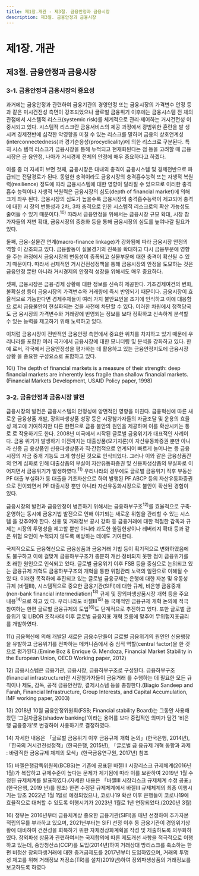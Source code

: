 ```yaml
---
title: 제1장.개관 - 제3절. 금융안정과 금융시장
description: 제3절. 금융안정과 금융시장
---
```


# 제1장. 개관

## 제3절. 금융안정과 금융시장

### 3-1. 금융안정과 금융시장의 중요성

과거에는 금융안정과 관련하여 금융기관의 경영안정 또는 금융시장의 가격변수 안정 
등과 같은 미시건전성 측면이 강조되었으나 글로벌 금융위기 이후에는 금융시스템 전
체의 관점에서 시스템적 리스크(systemic risk)를 체계적으로 관리·제어하는 거시건전성
이 중시되고 있다. 시스템적 리스크란 금융서비스의 제공 과정에서 광범위한 혼란을 발
생시켜 경제전반에 심각한 악영향을 미칠 수 있는 리스크를 말하며 금융의 상호연계성
(interconnectedness)과 경기순응성(procyclicality)에 의한 리스크로 구분된다. 특히 시스
템적 리스크가 금융시장을 통해 누적되고 현재화된다는 점 등을 고려할 때 금융시장은 금
융안정, 나아가 거시경제 전체의 안정에 매우 중요하다고 하겠다.

이를 좀 더 자세히 보면 첫째, 금융시장은 대내외 충격이 금융시스템 및 경제전반으로 파
급되는 전달경로가 된다. 동일한 충격이라도 금융시장의 충격흡수능력 또는 자생적 복원
력(resilience) 정도에 따라 금융시스템에 대한 영향이 달라질 수 있으므로 이러한 충격흡수
능력이나 자생적 복원력은 금융시장의 심도(depth of financial market)에 의해 크게 좌우
된다. 금융시장의 심도가 높을수록 금융시장의 충격흡수능력이 제고되어 충격에 대한 시
장의 변동성과 2차, 3차 충격으로 인한 시스템적 리스크로의 확산 가능성도 줄어들 수 있기 
때문이다.$^{10)}$ 따라서 금융안정을 위해서는 금융시장 규모 확대, 시장 참가자들의 저변 확대, 
금융시장의 중층화 등을 통해 금융시장의 심도를 높여나갈 필요가 있다. 

둘째, 금융-실물간 연계(macro-finance linkage)가 강화됨에 따라 금융시장 안정의 역할
이 강조되고 있다. 금융활동이 실물경기의 진폭을 확대하고 다시 금융부문에 영향을 주는 
과정에서 금융시장의 변동성이 증폭되고 실물부문에 대한 충격이 확산될 수 있기 때문이다. 따라서 선제적인 거시건전성정책을 통해 금융시장의 안정을 도모하는 것은 금융안정
뿐만 아니라 거시경제의 안정적 성장을 위해서도 매우 중요하다.

셋째, 금융시장은 금융·경제 상황에 대한 정보를 신속히 제공한다. 기초경제여건의 변화, 
불확실성 등이 금융시장의 가격변수와 거래량에 즉시 반영되기 때문이다. 금융시장이 효
율적으로 기능한다면 경제주체들이 여러 가지 불안요인을 조기에 인식하고 이에 대응함으
로써 금융불안이 현실화되는 것을 사전에 차단할 수 있다. 이러한 차원에서 정책당국도 금
융시장의 가격변수와 거래량에 반영되는 정보를 보다 정확하고 신속하게 분석할 수 있는 
능력을 제고하기 위해 노력하고 있다.

이처럼 금융시장이 전반적인 금융안정 측면에서 중요한 위치를 차지하고 있기 때문에 우
리나라를 포함한 여러 국가에서 금융시장에 대한 모니터링 및 분석을 강화하고 있다. 한 예
로서, 각국에서 금융안정성을 평가하는 데 활용하고 있는 금융안정지도에 금융시장 상황
을 중요한 구성요소로 포함하고 있다.

<GComment>
10\) The depth of financial markets is a measure of their strength: deep financial markets are inherently less fragile than shallow financial 
markets.(Financial Markets Development, USAID Policy paper, 1998)

</GComment>

### 3-2. 금융안정과 금융시장 발전

금융시장의 발전은 금융시스템의 안정성에 양면적인 영향을 미친다. 금융혁신에 따른 
새로운 금융상품 개발, 장외파생상품 성장 등은 시장참가자들의 자금조달 및 운용의 효율
성 제고에 기여하지만 다른 한편으로 금융 불안의 원인을 제공하며 이를 확산시키는 통로
로 작용하기도 한다. 2008년 미국에서 시작된 글로벌 금융위기가 대표적인 사례이다. 금융
위기가 발생하기 이전까지는 대출상품(모기지론)이 자산유동화증권 뿐만 아니라 신종 금
융상품인 신용파생상품과 직·간접적으로 연계되어 빠르게 늘어나는 등 금융시장의 자금
중개 기능도 크게 향상된 것으로 인식되었다. 그러나 이와 같은 금융상품간의 연계 심화로 
인해 대출상품의 부실이 자산유동화증권 및 신용파생상품의 부실화로 이어지면서 금융위기가 발생하였다.$^{11)}$ 우리나라의 경우에도 글로벌 금융위기 직후 부동산 PF 대출 부실화가 
동 대출을 기초자산으로 하여 발행된 PF ABCP 등의 자산유동화증권으로 전이되면서 PF 
대출시장 뿐만 아니라 자산유동화시장으로 불안이 확산된 경험이 있다.

금융시장의 발전과 금융안정이 병존하기 위해서는 금융하부구조$^{12)}$를 효율적으로 구축·
운영하는 동시에 금융기법 발전으로 인해 야기되는 새로운 위험을 관리할 수 있는 시스템
을 갖추어야 한다. 신용 및 거래정보 공시 강화 등 금융거래에 대한 적절한 감독과 규제는 
시장의 투명성을 제고할 뿐만 아니라 과도한 쏠림현상이나 레버리지 확대 등과 같은 위험 
요인이 누적되지 않도록 예방하는 데에도 기여한다.

국제적으로도 금융혁신으로 금융상품과 금융거래 기법 등이 획기적으로 변화하였음에
도 불구하고 이에 걸맞게 금융하부구조가 충분히 개선·정비되지 못한 점이 금융위기를 초
래한 원인으로 인식되고 있다. 글로벌 금융위기 이후 FSB 등을 중심으로 논의되고 있는 
금융규제 개혁도 금융하부구조의 개혁을 통한 위험관리 노력의 일환으로 이해될 수 있
다. 이러한 목적하에 추진되고 있는 글로벌 금융규제는 은행에 대한 자본 및 유동성 규제
(바젤Ⅲ), 시스템적으로 중요한 금융기관(SIFI)에 대한 규제, 비은행 금융중개(non-bank 
financial intermediation)$^{13)}$ 규제 및 장외파생상품시장 개혁 등을 주요 내용$^{14)}$으로 하고 있
다. 우리나라도 바젤Ⅲ$^{15)}$ 등 국제적인 금융규제 개혁 논의에 적극 참여하는 한편 글로벌 금융규제의 도입$^{16)}$도 단계적으로 추진하고 있다. 또한 글로벌 금융위기 및 LIBOR 조작사태 
이후 글로벌 금융지표 개혁 흐름에 맞추어 무위험지표금리를 개발하였다.



<GComment>
11\) 금융혁신에 의해 개발된 새로운 금융수단들이 글로벌 금융위기의 원인인 신용팽창을 유발하고 금융위기를 전파하는 메커니즘에서 중
심적 역할(central factor)을 한 것으로 평가된다.(Emine Boz & Enrique G. Mendoza, Financial Market Stability in the European Union, 
OECD Working paper, 2012)

12\) 금융시스템은 금융기관, 금융시장, 금융하부구조로 구성된다. 금융하부구조(financial infrastructure)란 시장참가자들이 금융거래
를 수행하는 데 필요한 모든 규칙이나 제도, 감독, 공적 금융안전망, 결제시스템 등을 총칭한다.(Biagio Sandeep and Farah, Financial 
Infrastructure, Group Interests, and Capital Accumulation, IMF working paper, 2003)

13\) 2018년 10월 금융안정위원회(FSB; Financial stability Board)는 그동안 사용해 왔던 ‘그림자금융(shadow banking)’이라는 용어를 보다 
중립적인 의미가 담긴 ‘비은행 금융중개’로 변경하여 사용하기로 결정하였다.

14\) 자세한 내용은 「글로벌 금융위기 이후 금융규제 개혁 논의」(한국은행, 2014년), 「한국의 거시건전성정책」(한국은행, 2015년), 「글로벌 금
융규제 개혁 동향과 과제 : 바람직한 금융규제 체계의 모색」(한국금융연구원, 2017년) 참조

15\) 바젤은행감독위원회(BCBS)는 기존에 공표된 바젤Ⅲ 시장리스크 규제체계(2016년 1월)가 복잡하고 규제수준이 높다는 문제가 제기됨에 
따라 이를 보완하여 2019년 1월 수정된 규제체계를 발표하였다.(자세한 내용은 「바젤Ⅲ 시장리스크 규제체계 수정 공표」(한국은행, 2019
년)를 참조) 한편 수정된 규제체계에서 바젤Ⅲ 규제체계의 최종 이행시기는 당초 2022년 1월 1일로 예정되었으나, 코로나19 확산 이후 
은행들이 코로나19에 효율적으로 대처할 수 있도록 이행시기가 2023년 1월로 1년 연장되었다.(2020년 3월)

16\) 정부는 2016년부터 금융체계상 중요한 금융기관(SIFI)을 매년 선정하여 추가자본 적립의무를 부과하고 있으며, 2021년부터는 SIFI 선정 
이후 동 금융기관이 경영위기상황에 대비하여 건전성을 회복하기 위한 자체정상화계획을 작성 및 제출하도록 의무화하였다. 장외파생
상품과 관련하여서는 국제합의에 따른 제도개선 사항을 적극적으로 이행하고 있는데, 중앙청산소(CCP)를 도입(2014년)하여 거래상대
방리스크를 축소하는 한편 비청산 장외파생거래에 대한 증거금제도를 2017년부터 도입하였으며, 거래의 투명성 제고를 위해 거래정보
저장소(TR)를 설치(2019년)하여 장외파생상품의 거래정보를 보고하도록 하였다
</GComment>
